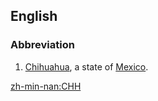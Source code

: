 ==English==

===Abbreviation===
{{rfc-header|Abbreviation}}
{{head|en|abbreviation}}
# [[Chihuahua]], a state of [[Mexico]].

[[zh-min-nan:CHH]]